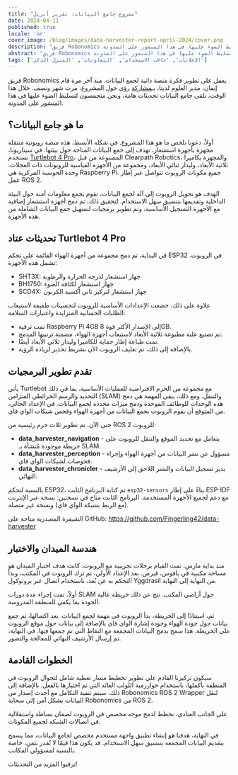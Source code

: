 ```yaml
---
title: "مشروع جامع البيانات: تقرير أبريل"
date: 2024-04-11
published: true
locale: 'ar'
cover_image: /blog/images/data-harvester-report-april-2024/cover.png
description: "فريق Robonomics يعمل على تطوير فكرة منصة ذاتية لجمع البيانات. منذ آخر مرة قام إيفان، مدير العلوم لدينا، بمشاركة رؤى حول المشروع، مرت شهر ونصف. خلال هذا الوقت، تلقى جامع البيانات تحديثات هامة، ونحن متحمسون لتسليط الضوء عليها في هذا المنشور على المدونة."
abstract: "فريق Robonomics يعمل على تطوير فكرة منصة ذاتية لجمع البيانات. منذ آخر مرة قام إيفان، مدير العلوم لدينا، بمشاركة رؤى حول المشروع، مرت شهر ونصف. خلال هذا الوقت، تلقى جامع البيانات تحديثات هامة، ونحن متحمسون لتسليط الضوء عليها في هذا المنشور على المدونة."
tags: ['الإعلانات', 'حالات الاستخدام', 'التعاونات', 'المنزل الذكي']
---
```


فريق Robonomics يعمل على تطوير فكرة منصة ذاتية لجمع البيانات. منذ آخر مرة قام إيفان، مدير العلوم لدينا، بـ[مشاركة](https://twitter.com/berman_ivan/status/1759943496742404346) رؤى حول المشروع، مرت شهر ونصف. خلال هذا الوقت، تلقى جامع البيانات تحديثات هامة، ونحن متحمسون لتسليط الضوء عليها في هذا المنشور على المدونة.

## ما هو جامع البيانات؟

أولاً، دعونا نلخص ما هو هذا المشروع. في شكله الأبسط، هذه منصة روبوتية متنقلة مجهزة بأجهزة استشعار، تهدف إلى جمع البيانات المتاحة حول بيئتها. في سيناريونا، نستخدم [Turtlebot 4 Pro](https://clearpathrobotics.com/turtlebot-4/)، المصنوعة من قبل Clearpath Robotics، والمجهزة بكاميرا ثلاثية الأبعاد، وليدار ثنائي الأبعاد، ومجموعة من الأجهزة القياسية للروبوتات ذات العجلات. وحدة الحوسبة المركزية هي Raspberry Pi. جميع مكونات الروبوت تتواصل عبر إطار عمل ROS 2.

الهدف هو تحويل الروبوت إلى آلة لجمع البيانات، تقوم بجمع معلومات آمنة حول البيئة الداخلية وتقديمها بتنسيق سهل الاستخدام. لتحقيق ذلك، تم دمج أجهزة استشعار إضافية مع الأجهزة التسجيل الأساسية، وتم تطوير برمجيات لتسهيل جمع البيانات الشاملة من هذه الأجهزة.

## تحديثات عتاد Turtlebot 4 Pro

في البداية، تم دمج مجموعة من أجهزة الهواء القائمة على تحكم ESP32 في الروبوت. تشمل هذه الأجهزة:

- SHT3X: جهاز استشعار لدرجة الحرارة والرطوبة
- BH1750: جهاز استشعار لكثافة الضوء
- SCD4X: جهاز استشعار لتركيز ثاني أكسيد الكربون

علاوة على ذلك، خضعت الإعدادات الأساسية للروبوت لتحسينات طفيفة لاستيعاب الطلبات الحسابية المتزايدة واعتبارات السلامة:

- تمت ترقية Raspberry Pi 4GB إلى الإصدار الأكثر قوة 8GB.
- تم تصنيع علبة مطبوعة ثلاثية الأبعاد لاستيعاب أجهزة الهواء، مضمنة ترتيبها المدمج.
- تمت طباعة إطار حماية للكاميرا وليدار ثلاثي الأبعاد أيضًا.
- بالإضافة إلى ذلك، تم تغليف الروبوت الآن بشريط تحذير لزيادة الرؤية.

<RbImage zoom src="/blog/images/data-harvester-report-april-2024/upgraded-turtle-bot-4-pro.jpg" alt="ترقية Turtle Bot 4 Pro" />

## تقدم تطوير البرمجيات

يأتي Turtlebot مع مجموعة من الحزم الافتراضية للعمليات الأساسية، بما في ذلك التحديد والرسم الخرائطي المتزامن (SLAM) والتنقل. ومع ذلك، يبقى المهمة هي دمج هذه الوحدات للوظائف الموحدة ودمج ميزات محددة لجمع البيانات. في الإعداد الحالي، من المتوقع أن يقوم الروبوت بجمع البيانات من أجهزة الهواء وفحص شبكات الواي فاي.

حتى الآن، تم تطوير ثلاث حزم رئيسية من ROS 2 للروبوت:

- **data_harvester_navigation** - يتعامل مع تحديد الموقع والتنقل للروبوت على خريطة موجودة مُنشأة بـ SLAM.
- **data_harvester_perception** - مسؤول عن نشر البيانات من أجهزة الهواء وإجراء فحوصات لشبكات الواي فاي.
- **data_harvester_chronicler** - يدير تسجيل البيانات والنشر اللاحق إلى الأرشيف النهائي.

بالنسبة لتحكم ESP32، تم كتابة البرنامج الثابت ```esp32-sensors``` بناءً على إطار ESP-IDF مع دعم لجميع الأجهزة المستخدمة. البرنامج الثابت متاح في نسختين: نسخة عبر الإنترنت (مع الربط بشبكة الواي فاي) ونسخة غير متصلة.

الشيفرة المصدرية متاحة على GitHub: https://github.com/Fingerling42/data-harvester

## هندسة الميدان والاختبار

منذ بداية مارس، تمت القيام برحلات تجريبية مع الروبوت. كانت هدف اختبار الميدان هو مساحة مكتبية في بافوس، قبرص. بعد الإعداد الأولي، تم ترك الروبوت في المكتب، وبدأ التحكم به عن بُعد، باستخدام اتصال عبر بروتوكول Yggdrasil من النهاية إلى النهاية.

أولاً، تمت إجراء عدة دورات SLAM حول أراضي المكتب. نتج عن ذلك خريطة عالية الجودة بما يكفي للمنطقة المدروسة.

<RbImage zoom src="/blog/images/data-harvester-report-april-2024/turtle-bot-map-testing.png" alt="اختبار خريطة Turtle Bot" caption="خريطة لمساحة مكتبية مع تراكب لإحداثيات الروبوت بعد إحدى المهام" />

ثم، استنادًا إلى الخريطة، بدأ الروبوت في مهمة لجمع البيانات. بعد اكتمالها، تم جمع بيانات حول جودة الهواء وجودة إشارة الواي فاي بالإضافة إلى بيانات حول موقع الروبوت على الخريطة. هذا سمح بدمج البيانات المجمعة مع النقاط التي تم جمعها فيها. في النهاية، تم إرسال الأرشيف النهائي للمعالجة والتصور.

<RbImage zoom src="/blog/images/data-harvester-report-april-2024/turtle-bot-4-app-1.png" alt="بيانات جهاز الاستشعار الهوائي لتطبيق Turtle Bot" caption="واجهة المستخدم للبيانات المجمعة من أجهزة الاستشعار الهوائي المثبتة على Turtlebot 4 Pro" />

<RbImage zoom src="/blog/images/data-harvester-report-april-2024/turtle-bot-4-app-2.png" alt="تغطية واي فاي لتطبيق Turtle Bot" caption="واجهة المستخدم لتحليل تغطية الواي فاي بناءً على البيانات المجمعة من Turtlebot 4 Pro المُحدث" />

## الخطوات القادمة

سيكون تركيزنا القادم على تطوير تخطيط مسار تغطية شامل لتجوال الروبوت في المنطقة بأكملها، باستخدام خوارزمية اللولب العائد التي تم اختيارها بالفعل. بالإضافة إلى ذلك، سيتم تنفيذ التكامل مع أحدث إصدار من Robonomics ROS 2 Wrapper لنقل البيانات بشكل آمن إلى سحابة Robonomics من ROS 2.

على الجانب العتادي، نخطط لدمج موجه مخصص في الروبوت لضمان بساطة واستقلالية في اتصالات الشبكة لجميع المكونات.

في النهاية، هدفنا هو إنشاء تطبيق واجهة مستخدم مخصص لجامع البيانات، مما يسمح بتقديم البيانات المجمعة بتنسيق سهل الاستخدام. قد يكون هذا قيمًا لا تُقدر بثمن، خاصة بالنسبة لمسؤولي المكاتب.

ترقبوا المزيد من التحديثات!
